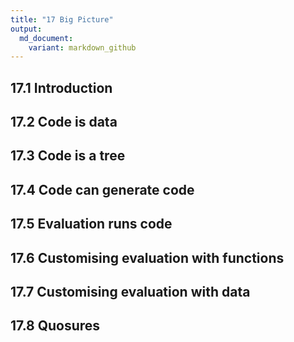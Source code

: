 ```yaml
---
title: "17 Big Picture"
output:
  md_document:
    variant: markdown_github
---
```


## 17.1 Introduction
## 17.2 Code is data
## 17.3 Code is a tree
## 17.4 Code can generate code
## 17.5 Evaluation runs code
## 17.6 Customising evaluation with functions
## 17.7 Customising evaluation with data
## 17.8 Quosures